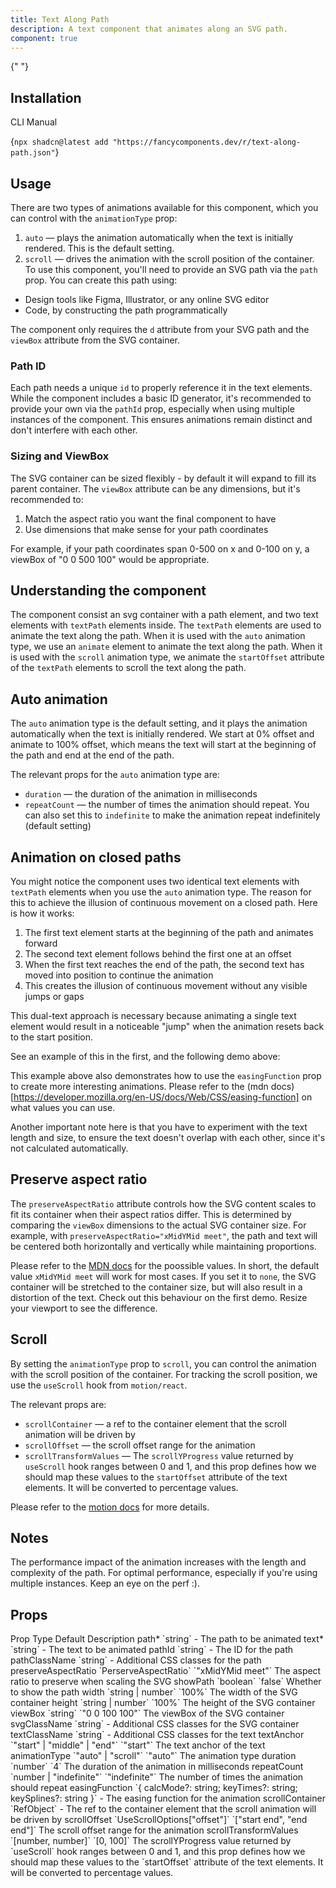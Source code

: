 ```yaml
---
title: Text Along Path
description: A text component that animates along an SVG path.
component: true
---
```


<ComponentPreview name="text-along-path-demo" />{" "}

## Installation

<Tabs defaultValue="cli">

<TabsList>
  <TabsTrigger value="cli">CLI</TabsTrigger>
  <TabsTrigger value="manual">Manual</TabsTrigger>
</TabsList>
<TabsContent value="cli">

<CodeBlockWrapper language="bash">{`npx shadcn@latest add "https://fancycomponents.dev/r/text-along-path.json"`}</CodeBlockWrapper>

</TabsContent>
<TabsContent value="manual">

<ComponentSource name="text-along-path" />

</TabsContent>
</Tabs>

## Usage

There are two types of animations available for this component, which you can control with the `animationType` prop:

1. `auto` — plays the animation automatically when the text is initially rendered. This is the default setting.
2. `scroll` — drives the animation with the scroll position of the container.
   To use this component, you'll need to provide an SVG path via the `path` prop. You can create this path using:

- Design tools like Figma, Illustrator, or any online SVG editor
- Code, by constructing the path programmatically

The component only requires the `d` attribute from your SVG path and the `viewBox` attribute from the SVG container.

### Path ID

Each path needs a unique `id` to properly reference it in the text elements. While the component includes a basic ID generator, it's recommended to provide your own via the `pathId` prop, especially when using multiple instances of the component. This ensures animations remain distinct and don't interfere with each other.

### Sizing and ViewBox

The SVG container can be sized flexibly - by default it will expand to fill its parent container. The `viewBox` attribute can be any dimensions, but it's recommended to:

1. Match the aspect ratio you want the final component to have
2. Use dimensions that make sense for your path coordinates

For example, if your path coordinates span 0-500 on x and 0-100 on y, a viewBox of "0 0 500 100" would be appropriate.

## Understanding the component

The component consist an svg container with a path element, and two text elements with `textPath` elements inside. The `textPath` elements are used to animate the text along the path. When it is used with the `auto` animation type, we use an `animate` element to animate the text along the path. When it is used with the `scroll` animation type, we animate the `startOffset` attribute of the `textPath` elements to scroll the text along the path.

## Auto animation

The `auto` animation type is the default setting, and it plays the animation automatically when the text is initially rendered. We start at 0% offset and animate to 100% offset, which means the text will start at the beginning of the path and end at the end of the path.

The relevant props for the `auto` animation type are:

- `duration` — the duration of the animation in milliseconds
- `repeatCount` — the number of times the animation should repeat. You can also set this to `indefinite` to make the animation repeat indefinitely (default setting)

<ComponentPreview name="text-along-path-auto-demo" />

## Animation on closed paths

You might notice the component uses two identical text elements with `textPath` elements when you use the `auto` animation type. The reason for this to achieve the illusion of continuous movement on a closed path. Here is how it works:

1. The first text element starts at the beginning of the path and animates forward
2. The second text element follows behind the first one at an offset
3. When the first text reaches the end of the path, the second text has moved into position to continue the animation
4. This creates the illusion of continuous movement without any visible jumps or gaps

This dual-text approach is necessary because animating a single text element would result in a noticeable "jump" when the animation resets back to the start position.

See an example of this in the first, and the following demo above:

<ComponentPreview name="text-along-path-circle-demo" />

This example above also demonstrates how to use the `easingFunction` prop to create more interesting animations. Please refer to the (mdn docs)[https://developer.mozilla.org/en-US/docs/Web/CSS/easing-function] on what values you can use.

Another important note here is that you have to experiment with the text length and size, to ensure the text doesn't overlap with each other, since it's not calculated automatically.

## Preserve aspect ratio

The `preserveAspectRatio` attribute controls how the SVG content scales to fit its container when their aspect ratios differ. This is determined by comparing the `viewBox` dimensions to the actual SVG container size. For example, with `preserveAspectRatio="xMidYMid meet"`, the path and text will be centered both horizontally and vertically while maintaining proportions.

Please refer to the [MDN docs](https://developer.mozilla.org/en-US/docs/Web/SVG/Attribute/preserveAspectRatio) for the poossible values. In short, the default value `xMidYMid meet` will work for most cases. If you set it to `none`, the SVG container will be stretched to the container size, but will also result in a distortion of the text. Check out this behaviour on the first demo. Resize your viewport to see the difference.

## Scroll

By setting the `animationType` prop to `scroll`, you can control the animation with the scroll position of the container. For tracking the scroll position, we use the `useScroll` hook from `motion/react`.

The relevant props are:

- `scrollContainer` — a ref to the container element that the scroll animation will be driven by
- `scrollOffset` — the scroll offset range for the animation
- `scrollTransformValues` — The `scrollYProgress` value returned by `useScroll` hook ranges between 0 and 1, and this prop defines how we should map these values to the `startOffset` attribute of the text elements. It will be converted to percentage values.

Please refer to the [motion docs](https://motion.dev/docs/react-scroll-animations) for more details.

<ComponentPreview name="text-along-path-scroll-demo" />

## Notes

The performance impact of the animation increases with the length and complexity of the path. For optimal performance, especially if you're using multiple instances. Keep an eye on the perf :).

## Props

<Table>
  <TableHeader>
    <TableRow>
      <TableHead>Prop</TableHead>
      <TableHead>Type</TableHead>
      <TableHead>Default</TableHead>
      <TableHead>Description</TableHead>
    </TableRow>
  </TableHeader>
  <TableBody>
    <TableRow>
      <TableCell>path<span className="text-red-500">*</span></TableCell>
      <TableCell>`string`</TableCell>
      <TableCell>-</TableCell>
      <TableCell>The path to be animated</TableCell>
    </TableRow>
    <TableRow>
      <TableCell>text<span className="text-red-500">*</span></TableCell>
      <TableCell>`string`</TableCell>
      <TableCell>-</TableCell>
      <TableCell>The text to be animated</TableCell>
    </TableRow>
    <TableRow>
      <TableCell>pathId</TableCell>
      <TableCell>`string`</TableCell>
      <TableCell>-</TableCell>
      <TableCell>The ID for the path</TableCell>
    </TableRow>
    <TableRow>
      <TableCell>pathClassName</TableCell>
      <TableCell>`string`</TableCell>
      <TableCell>-</TableCell>
      <TableCell>Additional CSS classes for the path</TableCell>
    </TableRow>
    <TableRow>
      <TableCell>preserveAspectRatio</TableCell>
      <TableCell>`PerserveAspectRatio`</TableCell>
      <TableCell>`"xMidYMid meet"`</TableCell>
      <TableCell>The aspect ratio to preserve when scaling the SVG</TableCell>
    </TableRow>
    <TableRow>
      <TableCell>showPath</TableCell>
      <TableCell>`boolean`</TableCell>
      <TableCell>`false`</TableCell>
      <TableCell>Whether to show the path</TableCell>
    </TableRow>
    <TableRow>
      <TableCell>width</TableCell>
      <TableCell>`string | number`</TableCell>
      <TableCell>`100%`</TableCell>
      <TableCell>The width of the SVG container</TableCell>
    </TableRow>
    <TableRow>
      <TableCell>height</TableCell>
      <TableCell>`string | number`</TableCell>
      <TableCell>`100%`</TableCell>
      <TableCell>The height of the SVG container</TableCell>
    </TableRow>
    <TableRow>
      <TableCell>viewBox</TableCell>
      <TableCell>`string`</TableCell>
      <TableCell>`"0 0 100 100"`</TableCell>
      <TableCell>The viewBox of the SVG container</TableCell>
    </TableRow>
    <TableRow>
      <TableCell>svgClassName</TableCell>
      <TableCell>`string`</TableCell>
      <TableCell>-</TableCell>
      <TableCell>Additional CSS classes for the SVG container</TableCell>
    </TableRow>
    <TableRow>
      <TableCell>textClassName</TableCell>
      <TableCell>`string`</TableCell>
      <TableCell>-</TableCell>
      <TableCell>Additional CSS classes for the text</TableCell>
    </TableRow>
    <TableRow>
      <TableCell>textAnchor</TableCell>
      <TableCell>`"start" | "middle" | "end"`</TableCell>
      <TableCell>`"start"`</TableCell>
      <TableCell>The text anchor of the text</TableCell>
    </TableRow>
    <TableRow>
      <TableCell>animationType</TableCell>
      <TableCell>`"auto" | "scroll"`</TableCell>
      <TableCell>`"auto"`</TableCell>
      <TableCell>The animation type</TableCell>
    </TableRow>
    <TableRow>
      <TableCell>duration</TableCell>
      <TableCell>`number`</TableCell>
      <TableCell>`4`</TableCell>
      <TableCell>The duration of the animation in milliseconds</TableCell>
    </TableRow>
    <TableRow>
      <TableCell>repeatCount</TableCell>
      <TableCell>`number | "indefinite"`</TableCell>
      <TableCell>`"indefinite"`</TableCell>
      <TableCell>The number of times the animation should repeat</TableCell>
    </TableRow>
    <TableRow>
      <TableCell>easingFunction</TableCell>
      <TableCell>`{ calcMode?: string; keyTimes?: string; keySplines?: string }`</TableCell>
      <TableCell>-</TableCell>
      <TableCell>The easing function for the animation</TableCell>
    </TableRow>
    <TableRow>
      <TableCell>scrollContainer</TableCell>
      <TableCell>`RefObject<HTMLElement>`</TableCell>
      <TableCell>-</TableCell>
      <TableCell>The ref to the container element that the scroll animation will be driven by</TableCell>
    </TableRow>
    <TableRow>
      <TableCell>scrollOffset</TableCell>
      <TableCell>`UseScrollOptions["offset"]`</TableCell>
      <TableCell>`["start end", "end end"]`</TableCell>
      <TableCell>The scroll offset range for the animation</TableCell>
    </TableRow>
    <TableRow>
      <TableCell>scrollTransformValues</TableCell>
      <TableCell>`[number, number]`</TableCell>
      <TableCell>`[0, 100]`</TableCell>
      <TableCell>The scrollYProgress value returned by `useScroll` hook ranges between 0 and 1, and this prop defines how we should map these values to the `startOffset` attribute of the text elements. It will be converted to percentage values.</TableCell>
    </TableRow>
  </TableBody>
</Table>
